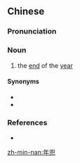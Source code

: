 ==Chinese==
{{zh-forms|(new) year|close by}}

===Pronunciation===
{{zh-pron
|mn=nî-tau
|cat=n
}}

===Noun===
{{zh-noun}}

# {{lb|zh|Min Nan}} the [[end]] of the [[year]]

====Synonyms====
* {{zh-l|年尾}}
* {{zh-l|年底}}

===References===
* {{thcwd|2366}}

{{zh-cat|Time}}

[[zh-min-nan:年兜]]
